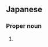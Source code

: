 ==Japanese==
{{ja-kanjitab|矢|嶋}}

===Proper noun===
{{ja-pos|proper|やじま}}

# {{surname|lang=ja|sort=やじま}}